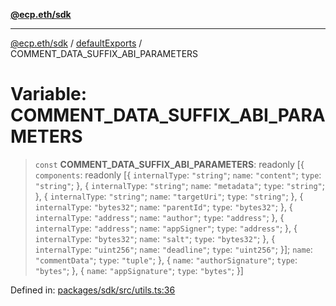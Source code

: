 [**@ecp.eth/sdk**](/sdk-reference/index.mdx)

***

[@ecp.eth/sdk](/sdk-reference/index.mdx) / [defaultExports](/sdk-reference/defaultExports/index.mdx) / COMMENT\_DATA\_SUFFIX\_ABI\_PARAMETERS

# Variable: COMMENT\_DATA\_SUFFIX\_ABI\_PARAMETERS

> `const` **COMMENT\_DATA\_SUFFIX\_ABI\_PARAMETERS**: readonly \[\{ `components`: readonly \[\{ `internalType`: `"string"`; `name`: `"content"`; `type`: `"string"`; \}, \{ `internalType`: `"string"`; `name`: `"metadata"`; `type`: `"string"`; \}, \{ `internalType`: `"string"`; `name`: `"targetUri"`; `type`: `"string"`; \}, \{ `internalType`: `"bytes32"`; `name`: `"parentId"`; `type`: `"bytes32"`; \}, \{ `internalType`: `"address"`; `name`: `"author"`; `type`: `"address"`; \}, \{ `internalType`: `"address"`; `name`: `"appSigner"`; `type`: `"address"`; \}, \{ `internalType`: `"bytes32"`; `name`: `"salt"`; `type`: `"bytes32"`; \}, \{ `internalType`: `"uint256"`; `name`: `"deadline"`; `type`: `"uint256"`; \}\]; `name`: `"commentData"`; `type`: `"tuple"`; \}, \{ `name`: `"authorSignature"`; `type`: `"bytes"`; \}, \{ `name`: `"appSignature"`; `type`: `"bytes"`; \}\]

Defined in: [packages/sdk/src/utils.ts:36](https://github.com/ecp-eth/comments-monorepo/blob/main/packages/sdk/src/utils.ts#L36)

